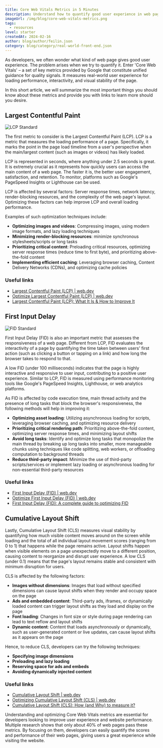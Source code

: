 ```yaml
---
title: Core Web Vitals Metrics in 5 Minutes
description: Understand how to quantify good user experience in web pages.
imageUrl: /img/blog/core-web-vitals-metrics.png
tags:
  - resources
level: starter
createdAt: 2024-02-16
author: blog/author/feilin.json
category: blog/category/real-world-front-end.json
---
```


As developers, we often wonder what kind of web page gives good user experience. The problem arises when we try to quantify it. Enter 'Core Web Vitals' – a set of key metrics provided by Google that constitute unified guidance for quality signals. It measures real-world user experience for loading performance, interactivity, and visual stability of the page.

In this short article, we will summarize the most important things you should know about these metrics and provide you with links to learn more should you desire.

## Largest Contentful Paint

![LCP Standard](/img/blog/core-web-vitals/LCP.png)

The first metric to consider is the Largest Contentful Paint (LCP). LCP is a metric that measures the loading performance of a page. Specifically, it marks the point in the page load timeline from a user's perspective when the main/largest content (such as images or videos) has likely loaded.

LCP is represented in seconds, where anything under 2.5 seconds is great. It is extremely crucial as it represents how quickly users can access the main content of a web page. The faster it is, the better user engagement, satisfaction, and retention. To monitor, platforms such as Google's PageSpeed Insights or Lighthouse can be used.

LCP is affected by several factors: Server response times, network latency, render-blocking resources, and the complexity of the web page's layout. Optimizing these factors can help improve LCP and overall loading performance.

Examples of such optimization techniques include:

* **Optimizing images and videos**: Compressing images, using modern image formats, and lazy loading techniques
* **Minimizing render-blocking resources**: minimize synchronous stylesheets/scripts or long tasks
* **Prioritizing critical content**: Preloading critical resources, optimizing server response times (reduce time to first byte), and prioritizing above-the-fold content
* **Implementing efficient caching**: Leveraging browser caching, Content Delivery Networks (CDNs), and optimizing cache policies

### Useful links

* [Largest Contentful Paint (LCP) | web.dev](https://web.dev/articles/lcp)
* [Optimize Largest Contentful Paint (LCP) | web.dev](https://web.dev/articles/optimize-lcp)
* [Largest Contentful Paint (LCP): What It Is & How to Improve It](https://www.semrush.com/blog/lcp/)

## First Input Delay

![FID Standard](/img/blog/core-web-vitals/FID.png)

First Input Delay (FID) is also an important metric that assesses the responsiveness of a web page. Different from LCP, FID evaluates the interactivity of a page by quantifying the time taken between users' first action (such as clicking a button or tapping on a link) and how long the browser takes to respond to that.

A low FID (under 100 milliseconds) indicates that the page is highly interactive and responsive to user input, contributing to a positive user experience. Similar to LCP, FID is measured using performance monitoring tools like Google's PageSpeed Insights, Lighthouse, or web analytics platforms.

As FID is affected by code execution time, main thread activity and the presence of long tasks that block the browser's responsiveness, the following methods will help in improving it:

* **Optimizing asset loading**: Utilizing asynchronous loading for scripts, leveraging browser caching, and optimizing resource delivery
* **Prioritizing critical rendering path**: Prioritizing above-the-fold content, optimizing server response times, and minimizing layout shifts
* **Avoid long tasks**: Identify and optimize long tasks that monopolize the main thread by breaking up long tasks into smaller, more manageable chunks using techniques like code splitting, web workers, or offloading computation to background threads
* **Reduce third-party impact**: Minimize the use of third-party scripts/services or implement lazy loading or asynchronous loading for non-essential third-party resources

### Useful links

* [First Input Delay (FID) | web.dev](https://web.dev/articles/fid)
* [Optimize First Input Delay (FID) | web.dev](https://web.dev/articles/optimize-fid)
* [First Input Delay (FID): A complete guide to optimizing FID](https://www.onely.com/blog/what-is-first-input-delay/)

## Cumulative Layout Shift

Lastly, Cumulative Layout Shift (CLS) measures visual stability by quantifying how much visible content moves around on the screen while loading and the total of all individual layout movement scores (ranging from 0 to 1) that happens while the page remains active. Layout shifts happen when visible elements on a page unexpectedly move to a different position, causing content to reorganize and disrupt user experience. A low CLS (under 0.1) means that the page's layout remains stable and consistent with minimum disruption for users.

CLS is affected by the following factors:

* **Images without dimensions**: Images that load without specified dimensions can cause layout shifts when they render and occupy space on the page
* **Ads and embedded content**: Third-party ads, iframes, or dynamically loaded content can trigger layout shifts as they load and display on the page
* **Font loading**: Changes in font size or style during page rendering can lead to text reflow and layout shifts
* **Dynamic content**: Content that loads asynchronously or dynamically, such as user-generated content or live updates, can cause layout shifts as it appears on the page

Hence, to reduce CLS, developers can try the following techniques:

* **Specifying image dimensions**
* **Preloading and lazy loading**
* **Reserving space for ads and embeds**
* **Avoiding dynamically injected content**

### Useful links

* [Cumulative Layout Shift | web.dev](https://web.dev/articles/cls)
* [Optimizing Cumulative Layout Shift (CLS) | web.dev](https://web.dev/articles/optimize-cls)
* [Cumulative Layout Shift (CLS): How (and Why) to measure it?](https://www.semrush.com/blog/what-is-cls/)

Understanding and optimizing Core Web Vitals metrics are essential for developers looking to improve user experience and website performance. Multiple research shows that only about 40% of web pages pass these metrics. By focusing on them, developers can easily quantify the scores and performance of their web pages, giving users a great experience while visiting the website.
